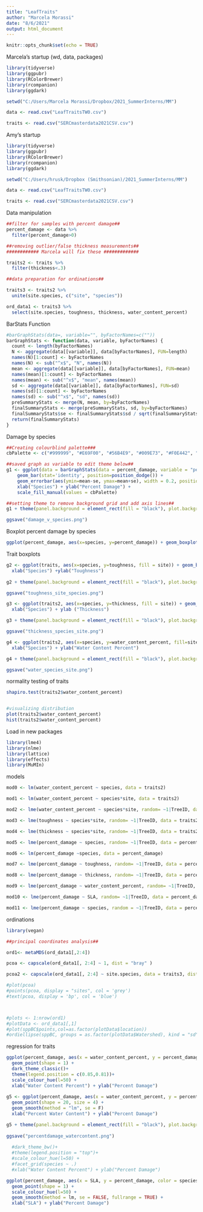 ```yaml
---
title: "LeafTraits"
author: "Marcela Morassi"
date: "8/6/2021"
output: html_document
---
```


```r
knitr::opts_chunk$set(echo = TRUE)
```

Marcela's startup (wd, data, packages)
```r
library(tidyverse)
library(ggpubr)
library(RColorBrewer)
library(rcompanion)
library(ggdark)

setwd("C:/Users/Marcela Morassi/Dropbox/2021_SummerInterns/MM")

data <- read.csv("LeafTraitsTW0.csv")

traits <- read.csv("SERCmasterdata2021CSV.csv")

```

Amy's startup
```r
library(tidyverse)
library(ggpubr)
library(RColorBrewer)
library(rcompanion)
library(ggdark)

setwd("C:/Users/hrusk/Dropbox (Smithsonian)/2021_SummerInterns/MM")

data <- read.csv("LeafTraitsTW0.csv")

traits <- read.csv("SERCmasterdata2021CSV.csv")

```

Data manipulation
```r

##filter for samples with percent damage##
percent_damage <- data %>% 
  filter(percent_damage>0)

##removing outlier/false thickness measurements##
############ Marcela will fix these #############

traits2 <- traits %>% 
  filter(thickness<.3)

##data preparation for ordinations##

traits3 <- traits2 %>%
  unite(site.species, c("site", "species"))

ord_data1 <- traits3 %>%
  select(site.species, toughness, thickness, water_content_percent)


```


BarStats Function 
```r
#barGraphStats(data=, variable="", byFactorNames=c(""))
barGraphStats <- function(data, variable, byFactorNames) {
  count <- length(byFactorNames)
  N <- aggregate(data[[variable]], data[byFactorNames], FUN=length)
  names(N)[1:count] <- byFactorNames
  names(N) <- sub("^x$", "N", names(N))
  mean <- aggregate(data[[variable]], data[byFactorNames], FUN=mean)
  names(mean)[1:count] <- byFactorNames
  names(mean) <- sub("^x$", "mean", names(mean))
  sd <- aggregate(data[[variable]], data[byFactorNames], FUN=sd)
  names(sd)[1:count] <- byFactorNames
  names(sd) <- sub("^x$", "sd", names(sd))
  preSummaryStats <- merge(N, mean, by=byFactorNames)
  finalSummaryStats <- merge(preSummaryStats, sd, by=byFactorNames)
  finalSummaryStats$se <- finalSummaryStats$sd / sqrt(finalSummaryStats$N)
  return(finalSummaryStats)
}

```


Damage by species
```r
##Creating colourblind palette###
cbPalette <- c("#999999", "#E69F00", "#56B4E9", "#009E73", "#F0E442", "#0072B2", "#D55E00", "#CC79A7")

##saved graph as variable to edit theme below##
g1 <- ggplot(data = barGraphStats(data = percent_damage, variable = "percent_damage", byFactorNames = c("species")), aes(x=species, y=mean, fill = species)) +
    geom_bar(stat='identity', position=position_dodge()) +
    geom_errorbar(aes(ymin=mean-se, ymax=mean+se), width = 0.2, position = position_dodge(0.9)) +
    xlab("Species") + ylab("Percent Damage") +
    scale_fill_manual(values = cbPalette) 

##setting theme to remove background grid and add axis lines##    
g1 + theme(panel.background = element_rect(fill = "black"), plot.background = element_rect(fill = "black"), panel.grid.major = element_blank(), panel.grid.minor = element_blank(), axis.line = element_line(colour = "white"), axis.text = element_text(size = 10, colour = "white", face = "italic"), axis.title.y = element_text(size = 16, margin = margin(t = 0, r = 10, b = 0, l = 0), colour = "white"), axis.title.x = element_text(size = 16, margin = margin(t = 10, r = 0, b = 0, l = 0), colour = "white"), legend.position = "none")

ggsave("damage_v_species.png")

```

Boxplot percent damage by species
```r
ggplot(percent_damage, aes(x=species, y=percent_damage)) + geom_boxplot()

```

Trait boxplots
```r
g2 <- ggplot(traits, aes(x=species, y=toughness, fill = site)) + geom_boxplot() +
  xlab("Species") +ylab("Toughness")
 
g2 + theme(panel.background = element_rect(fill = "black"), plot.background = element_rect(fill = "black"), panel.grid.major = element_blank(), panel.grid.minor = element_blank(), axis.line = element_line(colour = "white"), axis.text = element_text(size = 9, colour = "white", face = "italic"), axis.title.y = element_text(size = 16, margin = margin(t = 0, r = 10, b = 0, l = 0), colour = "white"), axis.title.x = element_text(size = 16, margin = margin(t = 10, r = 0, b = 0, l = 0), colour = "white"), legend.background = element_blank(), legend.key = element_rect( fill = "black"), legend.text = element_text(colour = "white"))

ggsave("toughness_site_species.png")

g3 <- ggplot(traits2, aes(x=species, y=thickness, fill = site)) + geom_boxplot()+
  xlab("Species") + ylab ("Thickness")

g3 + theme(panel.background = element_rect(fill = "black"), plot.background = element_rect(fill = "black"), panel.grid.major = element_blank(), panel.grid.minor = element_blank(), axis.line = element_line(colour = "white"), axis.text = element_text(size = 9, colour = "white", face = "italic"), axis.title.y = element_text(size = 16, margin = margin(t = 0, r = 10, b = 0, l = 0), colour = "white"), axis.title.x = element_text(size = 16, margin = margin(t = 10, r = 0, b = 0, l = 0), colour = "white"), legend.background = element_blank(), legend.key = element_rect( fill = "black"), legend.text = element_text(colour = "white"))

ggsave("thickness_species_site.png")

g4 <- ggplot(traits2, aes(x=species, y=water_content_percent, fill=site)) + geom_boxplot()+
  xlab("Species") + ylab("Water Content Percent")

g4 + theme(panel.background = element_rect(fill = "black"), plot.background = element_rect(fill = "black"), panel.grid.major = element_blank(), panel.grid.minor = element_blank(), axis.line = element_line(colour = "white"), axis.text = element_text(size = 9, colour = "white", face = "italic"), axis.title.y = element_text(size = 16, margin = margin(t = 0, r = 10, b = 0, l = 0), colour = "white"), axis.title.x = element_text(size = 16, margin = margin(t = 10, r = 0, b = 0, l = 0), colour = "white"), legend.background = element_blank(), legend.key = element_rect( fill = "black"), legend.text = element_text(colour = "white"))

ggsave("water_species_site.png")


```

normality testing of traits
```r
shapiro.test(traits2$water_content_percent)


#visualizing distribution
plot(traits2$water_content_percent)
hist(traits2$water_content_percent)
```

Load in new packages
```r
library(lme4)
library(nlme)
library(lattice)
library(effects)
library(MuMIn)
```

models
```r
mod0 <- lm(water_content_percent ~ species, data = traits2)

mod1 <- lm(water_content_percent ~ species*site, data = traits2)

mod2 <- lme(water_content_percent ~ species*site, random= ~1|TreeID, data = traits2)

mod3 <- lme(toughness ~ species*site, random= ~1|TreeID, data = traits2)

mod4 <- lme(thickness ~ species*site, random= ~1|TreeID, data = traits2)

mod5 <- lme(percent_damage ~ species, random= ~1|TreeID, data = percent_damage)

mod6 <- lm(percent_damage ~species, data = percent_damage)

mod7 <- lme(percent_damage ~ toughness, random= ~1|TreeID, data = percent_damage)

mod8 <- lme(percent_damage ~ thickness, random= ~1|TreeID, data = percent_damage)

mod9 <- lme(percent_damage ~ water_content_percent, random= ~1|TreeID, data = percent_damage)

mod10 <- lme(percent_damage ~ SLA, random= ~1|TreeID, data = percent_damage)

mod11 <- lme(percent_damage ~ species, random = ~1|TreeID, data = percent_damage)
```

ordinations
```r

library(vegan)

##principal coordinates analysis##

ord1<- metaMDS(ord_data1[,2:4])

pcoa <- capscale(ord_data1[, 2:4] ~ 1, dist = "bray" )

pcoa2 <- capscale(ord_data1[, 2:4] ~ site.species, data = traits3, dist = "bray" )

#plot(pcoa) 
#points(pcoa, display = "sites", col = 'grey') 
#text(pcoa, display = 'bp', col = 'blue')



#plots <- 1:nrow(ord1)
#plotData <- ord_data1[,1]
#plot(sppBC$points,col=as.factor(plotData$location))
#ordiellipse(sppBC, groups = as.factor(plotData$Watershed), kind = "sd", display = "plots", label = T)


```

regression for traits
```r
ggplot(percent_damage, aes(x = water_content_percent, y = percent_damage, color = species)) + 
  geom_point(shape = 1) +
  dark_theme_classic()+
  theme(legend.position = c(0.85,0.81))+
  scale_colour_hue(l=50) +
  xlab("Water Content Percent") + ylab("Percent Damage")
  
g5 <- ggplot(percent_damage, aes(x = water_content_percent, y = percent_damage, color = species)) + 
  geom_point(shape = 20, size = 4) +
  geom_smooth(method = "lm", se = F)
  xlab("Percent Water Content") + ylab("Percent Damage")

g5 + theme(panel.background = element_rect(fill = "black"), plot.background = element_rect(fill = "black"), panel.grid.major = element_blank(), panel.grid.minor = element_blank(), axis.line = element_line(colour = "white"), axis.text = element_text(size = 9, colour = "white", face = "italic"), axis.title.y = element_text(size = 16, margin = margin(t = 0, r = 10, b = 0, l = 0), colour = "white"), axis.title.x = element_text(size = 16, margin = margin(t = 10, r = 0, b = 0, l = 0), colour = "white"), legend.background = element_blank(), legend.key = element_rect( fill = "black"), legend.text = element_text(colour = "white"))
  
ggsave("percentdamage_watercontent.png") 
  
  #dark_theme_bw()+
  #theme(legend.position = "top")+
  #scale_colour_hue(l=50) +
  #facet_grid(species ~ .)
  #xlab("Water Content Percent") + ylab("Percent Damage")

ggplot(percent_damage, aes(x = SLA, y = percent_damage, color = species)) + 
  geom_point(shape = 1) +
  scale_colour_hue(l=50) +
  geom_smooth(method = lm, se = FALSE, fullrange = TRUE) +
  xlab("SLA") + ylab("Percent Damage")


```














